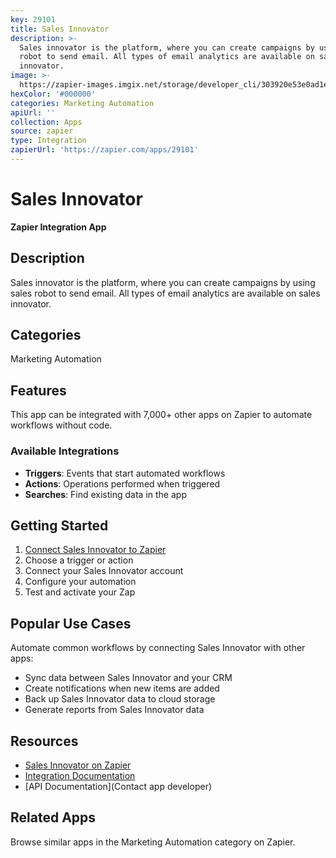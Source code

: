 ```yaml
---
key: 29101
title: Sales Innovator
description: >-
  Sales innovator is the platform, where you can create campaigns by using sales
  robot to send email. All types of email analytics are available on sales
  innovator.
image: >-
  https://zapier-images.imgix.net/storage/developer_cli/303920e53e0ad1e0fb58c84a802924a0.png?auto=format%2Ccompress&ixlib=python-3.0.0&q=50
hexColor: '#000000'
categories: Marketing Automation
apiUrl: ''
collection: Apps
source: zapier
type: Integration
zapierUrl: 'https://zapier.com/apps/29101'
---
```

# Sales Innovator

**Zapier Integration App**

## Description

Sales innovator is the platform, where you can create campaigns by using sales robot to send email. All types of email analytics are available on sales innovator.

## Categories

Marketing Automation

## Features

This app can be integrated with 7,000+ other apps on Zapier to automate workflows without code.

### Available Integrations

- **Triggers**: Events that start automated workflows
- **Actions**: Operations performed when triggered
- **Searches**: Find existing data in the app

## Getting Started

1. [Connect Sales Innovator to Zapier](https://zapier.com/apps/29101)
2. Choose a trigger or action
3. Connect your Sales Innovator account
4. Configure your automation
5. Test and activate your Zap

## Popular Use Cases

Automate common workflows by connecting Sales Innovator with other apps:

- Sync data between Sales Innovator and your CRM
- Create notifications when new items are added
- Back up Sales Innovator data to cloud storage
- Generate reports from Sales Innovator data

## Resources

- [Sales Innovator on Zapier](https://zapier.com/apps/29101)
- [Integration Documentation](https://zapier.com/apps/29101/integrations)
- [API Documentation](Contact app developer)

## Related Apps

Browse similar apps in the Marketing Automation category on Zapier.
